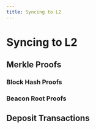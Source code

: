 ```yaml
---
title: Syncing to L2
---
```


# Syncing to L2

## Merkle Proofs

### Block Hash Proofs

### Beacon Root Proofs

## Deposit Transactions
